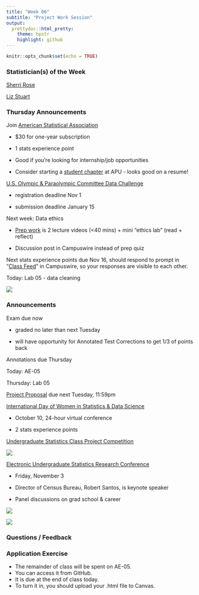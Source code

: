 ```yaml
---
title: "Week 06"
subtitle: "Project Work Session"
output: 
  prettydoc::html_pretty:
    theme: hpstr
    highlight: github
---
```


```r
knitr::opts_chunk$set(echo = TRUE)
```

### Statistician(s) of the Week

[Sherri Rose](http://drsherrirose.org/biocv)

[Liz Stuart](https://publichealth.jhu.edu/faculty/1792/elizabeth-a-stuart)

### Thursday Announcements

Join [American Statistical Association](https://www.amstat.org/membership/become-a-member/membership-options)

-   \$30 for one-year subscription

-   1 stats experience point

-   Good if you're looking for internship/job opportunities

-   Consider starting a [student chapter](https://www.amstat.org/membership/asa-communities/student-chapters?utm_source=informz&utm_medium=email&utm_campaign=asa&_zs=cipOe1&_zl=B4kr7) at APU - looks good on a resume!

[U.S. Olympic & Paraolympic Committee Data Challenge](https://statds.org/events/ucsas2024/challenge.html)

-   registration deadline Nov 1

-   submission deadline January 15

Next week: Data ethics

-   [Prep work](https://kgfitzgerald.github.io/APU_MATH_250/prepare/week-07-ethics-lab.html) is 2 lecture videos (\<40 mins) + mini "ethics lab" (read + reflect)

-   Discussion post in Campuswire instead of prep quiz

Next stats experience points due Nov 16, should respond to prompt in "[Class Feed](https://campuswire.com/c/G7C5D99E0/feed/9)" in Campuswire, so your responses are visible to each other.

Today: Lab 05 - data cleaning

![](images/real_world_data.jpg)

### Announcements

Exam due now

-   graded no later than next Tuesday

-   will have opportunity for Annotated Test Corrections to get 1/3 of points back

Annotations due Thursday

Today: AE-05

Thursday: Lab 05

[Project Proposal](https://apumath250.netlify.app/project/#project-proposal) due next Tuesday, 11:59pm

[International Day of Women in Statistics & Data Science](https://www.idwsds.org/program/)

-   October 10, 24-hour virtual conference

-   2 stats experience points

[Undergraduate Statistics Class Project Competition](https://www.causeweb.org/usproc/report-template-USCLAP)

![](images/math_policy.png)

[Electronic Undergraduate Statistics Research Conference](https://www.causeweb.org/usproc/eusr/2023/program)

-   Friday, November 3

-   Director of Census Bureau, Robert Santos, is keynote speaker

-   Panel discussions on grad school & career

![](images/MPS_volleyball.png)

![](images/sickle%20cell%20toy%20drive%20flyer.png)

### Questions / Feedback

### Application Exercise

-   The remainder of class will be spent on AE-05.
-   You can access it from GitHub.
-   It is due at the end of class today.
-   To turn it in, you should upload your .html file to Canvas.
